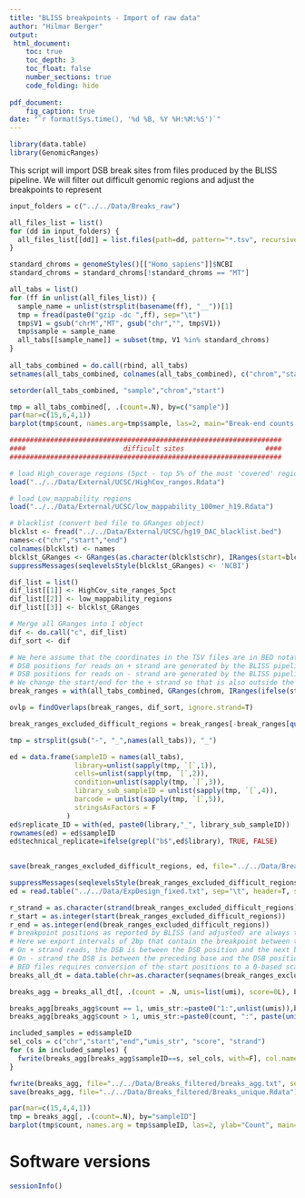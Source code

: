 ```yaml
---
title: "BLISS breakpoints - Import of raw data"
author: "Hilmar Berger"
output: 
 html_document:
    toc: true
    toc_depth: 3
    toc_float: false
    number_sections: true
    code_folding: hide
    
pdf_document:
    fig_caption: true
date: "`r format(Sys.time(), '%d %B, %Y %H:%M:%S')`"
---
```


```r
library(data.table)
library(GenomicRanges)
```

This script will import DSB break sites from files produced by the BLISS pipeline. We will filter out difficult genomic regions and adjust the breakpoints to represent 

```r
input_folders = c("../../Data/Breaks_raw")

all_files_list = list()
for (dd in input_folders) {
  all_files_list[[dd]] = list.files(path=dd, pattern="*.tsv", recursive = T, full.names = T)  
}

standard_chroms = genomeStyles()[["Homo_sapiens"]]$NCBI
standard_chroms = standard_chroms[!standard_chroms == "MT"]

all_tabs = list()
for (ff in unlist(all_files_list)) {
  sample_name = unlist(strsplit(basename(ff), "__"))[1]
  tmp = fread(paste0("gzip -dc ",ff), sep="\t")
  tmp$V1 = gsub("chrM","MT", gsub("chr","", tmp$V1))
  tmp$sample = sample_name
  all_tabs[[sample_name]] = subset(tmp, V1 %in% standard_chroms)
}
  
all_tabs_combined = do.call(rbind, all_tabs)
setnames(all_tabs_combined, colnames(all_tabs_combined), c("chrom","start","end","strand","UMI", "read_count", "sample"))

setorder(all_tabs_combined, "sample","chrom","start")

```

```r
tmp = all_tabs_combined[, .(count=.N), by=c("sample")] 
par(mar=c(15,6,4,1))
barplot(tmp$count, names.arg=tmp$sample, las=2, main="Break-end counts per sample", ylab="Count")
```



```r
###################################################################
####                        difficult sites                    ####
###################################################################

# load High_coverage regions (5pct - top 5% of the most 'covered' regions; 1pct - top 1% of the most 'covered' regions)
load("../../Data/External/UCSC/HighCov_ranges.Rdata")

# load Low_mappability regions
load("../../Data/External/UCSC/low_mappability_100mer_h19.Rdata")

# blacklist (convert bed file to GRanges object)
blcklst <- fread("../../Data/External/UCSC/hg19_DAC_blacklist.bed")
names<-c("chr","start","end")
colnames(blcklst) <- names
blcklst_GRanges <- GRanges(as.character(blcklst$chr), IRanges(start=blcklst$start, end=blcklst$end))
suppressMessages(seqlevelsStyle(blcklst_GRanges) <- 'NCBI')

dif_list = list()
dif_list[[1]] <- HighCov_site_ranges_5pct
dif_list[[2]] <- low_mappability_regions
dif_list[[3]] <- blcklst_GRanges

# Merge all GRanges into 1 object
dif <- do.call("c", dif_list)
dif_sort <- dif
```

```r
# We here assume that the coordinates in the TSV files are in BED notation (0-based coordinates, end is not included)
# DSB positions for reads on + strand are generated by the BLISS pipeline as the first in the genomic fragment
# DSB positions for reads on - strand are generated by the BLISS pipeline as the last before the genomic fragment (i.e. outside the fragment)
# We change the start/end for the + strand so that is also outside the genomic fragment (note that all_tabs_combined has still coordinates in BED style)
break_ranges = with(all_tabs_combined, GRanges(chrom, IRanges(ifelse(strand=="+", start, start+1), ifelse(strand=="+", end-1, end)), strand = strand, umi=UMI, read_count = read_count, index=1:nrow(all_tabs_combined), sampleID=sample))

ovlp = findOverlaps(break_ranges, dif_sort, ignore.strand=T)

break_ranges_excluded_difficult_regions = break_ranges[-break_ranges[queryHits(ovlp)]$index]
```

```r
tmp = strsplit(gsub("-", "_",names(all_tabs)), "_")

ed = data.frame(sampleID = names(all_tabs), 
                library=unlist(sapply(tmp, `[`,1)),
                cells=unlist(sapply(tmp, `[`,2)),
                condition=unlist(sapply(tmp, `[`,3)),
                library_sub_sampleID = unlist(sapply(tmp, `[`,4)),
                barcode = unlist(sapply(tmp, `[`,5)),
                stringsAsFactors = F
              )
ed$replicate_ID = with(ed, paste0(library,"_", library_sub_sampleID))
rownames(ed) = ed$sampleID
ed$technical_replicate=ifelse(grepl("b$",ed$library), TRUE, FALSE)
              
```


```r
save(break_ranges_excluded_difficult_regions, ed, file="../../Data/Breaks_filtered/Filtered_break_end_sites.Rdata" )
```


```r
suppressMessages(seqlevelsStyle(break_ranges_excluded_difficult_regions) <- "NCBI")
ed = read.table("../../Data/ExpDesign_fixed.txt", sep="\t", header=T, stringsAsFactors = F)

r_strand = as.character(strand(break_ranges_excluded_difficult_regions))
r_start = as.integer(start(break_ranges_excluded_difficult_regions))
r_end = as.integer(end(break_ranges_excluded_difficult_regions))
# breakpoint positions as reported by BLISS (and adjusted) are always the last position before the observed genomic fragment as seen from the linker.
# Here we export intervals of 2bp that contain the breakpoint between them
# On + strand reads, the DSB is between the DSB position and the next base. 
# On - strand the DSB is between the preceding base and the DSB position
# BED files requires conversion of the start positions to a 0-based scaled (from the 1-based scale used in R)
breaks_all_dt = data.table(chr=as.character(seqnames(break_ranges_excluded_difficult_regions)), start=ifelse(r_strand=="+", r_start-1L, r_start-2L), end=ifelse(r_strand=="+", r_start+1L, r_start), umi=break_ranges_excluded_difficult_regions$umi, score=rep(0L, length(r_strand)), strand=r_strand, sampleID=break_ranges_excluded_difficult_regions$sampleID)

breaks_agg = breaks_all_dt[, .(count = .N, umis=list(umi), score=0L), by=c("chr","start","end","strand", "sampleID")]

breaks_agg[breaks_agg$count == 1, umis_str:=paste0("1:",unlist(umis)),by=c("chr","start","end","strand", "sampleID")]
breaks_agg[breaks_agg$count > 1, umis_str:=paste0(count, ":", paste(unique(sort(unlist(umis))), collapse=",")), by=c("chr","start","end","strand", "sampleID")]

included_samples = ed$sampleID
sel_cols = c("chr","start","end","umis_str", "score", "strand")
for (s in included_samples) {
  fwrite(breaks_agg[breaks_agg$sampleID==s, sel_cols, with=F], col.names = F, file=file.path("../../Data/DSB_positions_processed", paste0(s,".bed")), quote = F, sep="\t" )
}

fwrite(breaks_agg, file="../../Data/Breaks_filtered/breaks_agg.txt", sep="\t")
save(breaks_agg, file="../../Data/Breaks_filtered/Breaks_unique.Rdata")
```

```r
par(mar=c(15,4,4,1))
tmp = breaks_agg[, .(count=.N), by="sampleID"]
barplot(tmp$count, names.arg = tmp$sampleID, las=2, ylab="Count", main="DSB counts after filtering and collapsing unique sites")
```

# Software versions

```r
sessionInfo()
```

